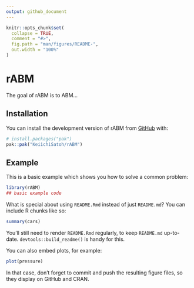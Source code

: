 ```yaml
---
output: github_document
---
```


<!-- README.md is generated from README.Rmd. Please edit that file -->

```r
knitr::opts_chunk$set(
  collapse = TRUE,
  comment = "#>",
  fig.path = "man/figures/README-",
  out.width = "100%"
)
```

# rABM

<!-- badges: start -->
<!-- badges: end -->

The goal of rABM is to ABM...

## Installation

You can install the development version of rABM from [GitHub](https://github.com/) with:

``` r
# install.packages("pak")
pak::pak("KeiichiSatoh/rABM")
```

## Example

This is a basic example which shows you how to solve a common problem:

```r
library(rABM)
## basic example code
```

What is special about using `README.Rmd` instead of just `README.md`? You can include R chunks like so:

```r
summary(cars)
```

You'll still need to render `README.Rmd` regularly, to keep `README.md` up-to-date. `devtools::build_readme()` is handy for this.

You can also embed plots, for example:

```r
plot(pressure)
```

In that case, don't forget to commit and push the resulting figure files, so they display on GitHub and CRAN.
